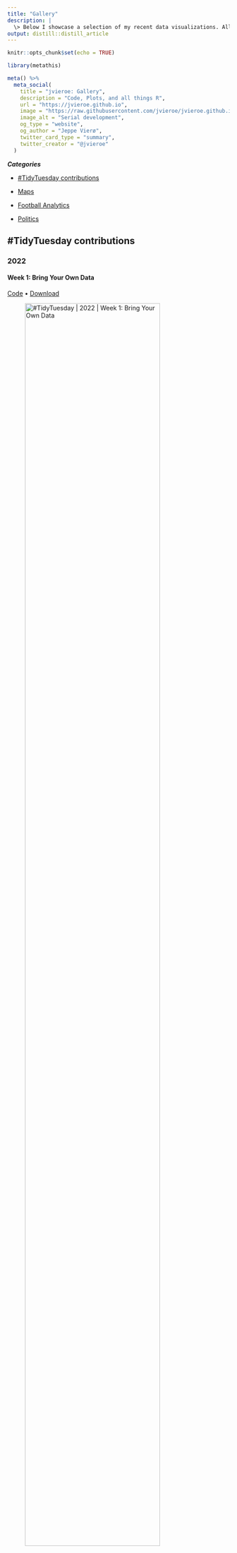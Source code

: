 ```yaml
---
title: "Gallery"
description: |
  \> Below I showcase a selection of my recent data visualizations. All of these are coded in the programming language <i class="fab fa-r-project"></i> using the `ggplot2` package
output: distill::distill_article
---
```

  
```r
knitr::opts_chunk$set(echo = TRUE)
```

```r
library(metathis)

meta() %>%
  meta_social(
    title = "jvieroe: Gallery",
    description = "Code, Plots, and all things R",
    url = "https://jvieroe.github.io",
    image = "https://raw.githubusercontent.com/jvieroe/jvieroe.github.io/main/images/sl_plot.png",
    image_alt = "Serial development",
    og_type = "website",
    og_author = "Jeppe Vierø",
    twitter_card_type = "summary",
    twitter_creator = "@jvieroe"
  )
```

<!-- * [xxx](#tidytuesday) -->
<!-- # TidyTuesday -->

***Categories***

* [#TidyTuesday contributions]

* [Maps]

* [Football Analytics]

* [Politics]


## #TidyTuesday contributions

### 2022

#### Week 1: Bring Your Own Data

<a href="https://github.com/jvieroe/TidyTuesday/blob/main/2022/week_01/code_ming.R"> Code</a> • <a href="https://github.com/jvieroe/TidyTuesday/blob/main/2022/week_01/ming.png"> Download </a>

![#TidyTuesday | 2022 | Week 1: Bring Your Own Data](https://github.com/jvieroe/TidyTuesday/blob/main/2022/week_01/ming.png?raw=true){width=85%}

<!-- [![#TidyTuesday | 2022 | Week 1: Bring Your Own Data](https://github.com/jvieroe/TidyTuesday/blob/main/2022/week_01/ming.png?raw=true){width=85%}](https://github.com/jvieroe/TidyTuesday/blob/main/2022/week_01/ming.png) -->

#### Week 2: Bee Colony losses

<a href="https://github.com/jvieroe/TidyTuesday/blob/main/2022/week_02/code_bees.R"> Code</a> • <a href="https://github.com/jvieroe/TidyTuesday/blob/main/2022/week_02/bees.png"> Download </a>

![#TidyTuesday | 2022 | Week 2: Bee Colony losses](https://github.com/jvieroe/TidyTuesday/blob/main/2022/week_02/bees.png?raw=true){width=85%}



## Maps

#### The Black Death on the British Isles

<a href="https://github.com/jvieroe/dataviz/blob/main/2021/plague_british/code_plague_british.R"> Code</a> • <a href="https://github.com/jvieroe/dataviz/blob/main/2021/plague_british/plot.png"> Download </a>

![Humble Origins](https://github.com/jvieroe/dataviz/blob/main/2021/plague_british/plot.png?raw=true){width=85%}


#### Humble origins

<a href="https://github.com/jvieroe/dataviz/blob/main/2021/b-town/code_b-town.R"> Code</a> • <a href="https://github.com/jvieroe/dataviz/blob/main/2021/b-town/plot.png"> Download </a>

<!-- <img src="https://github.com/jvieroe/dataviz/blob/main/2021/b-town/plot.png?raw=true" alt="" width="100"> -->

<!-- ```{r, echo=FALSE, out.width="25%", fig.cap="A nice image."} -->
<!-- knitr::include_graphics("https://github.com/jvieroe/dataviz/blob/main/2021/b-town/plot.png?raw=true") -->
<!-- ``` -->

![Humble Origins](https://github.com/jvieroe/dataviz/blob/main/2021/b-town/plot.png?raw=true){width=85%}

## Football Analytics


#### LaLiga domination by Messi and Ronaldo

<a href="https://github.com/jvieroe/dataviz/blob/main/2021/messi_ronaldo/code_messi_ronaldo.R"> Code</a> • <a href="https://github.com/jvieroe/dataviz/blob/main/2021/messi_ronaldo/plot.png"> Download </a>

![LaLiga domination by Messi and Ronaldo](https://github.com/jvieroe/dataviz/blob/main/2021/messi_ronaldo/plot.png?raw=true){width=85%}


#### Cumulative Points in the Danish Superliga 2021/22

<a href="https://github.com/jvieroe/dataviz/blob/main/2021/superliga/code_superliga.R"> Code</a> • <a href="https://github.com/jvieroe/dataviz/blob/main/2021/superliga/plot.png"> Download </a>

![Cumulative Points in the Danish Superliga 2021/22](https://github.com/jvieroe/dataviz/blob/main/2021/superliga/plot.png?raw=true){width=85%}




## Politics



<br>
<br>




